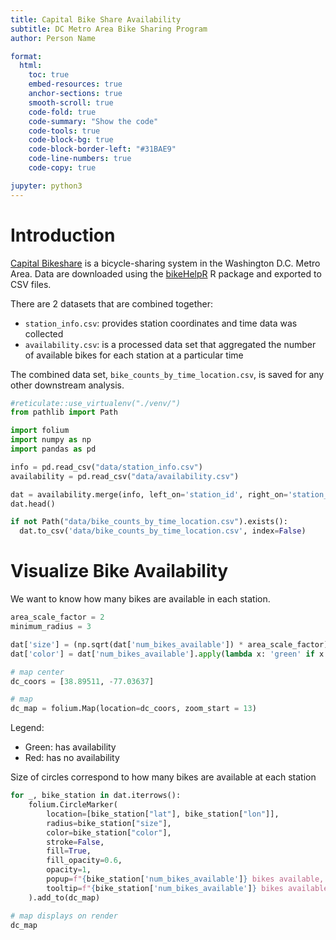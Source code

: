 ```yaml
---
title: Capital Bike Share Availability
subtitle: DC Metro Area Bike Sharing Program
author: Person Name

format:
  html:
    toc: true
    embed-resources: true
    anchor-sections: true
    smooth-scroll: true
    code-fold: true
    code-summary: "Show the code"
    code-tools: true
    code-block-bg: true
    code-block-border-left: "#31BAE9"
    code-line-numbers: true
    code-copy: true

jupyter: python3
---
```


# Introduction

[Capital Bikeshare](https://capitalbikeshare.com/)
is a bicycle-sharing system in the Washington D.C. Metro Area.
Data are downloaded using the
[bikeHelpR](https://github.com/sol-eng/bikeHelpR)
R package and exported to CSV files.

There are 2 datasets that are combined together:

- `station_info.csv`: provides station coordinates and time data was collected
- `availability.csv`: is a processed data set that aggregated the number of
                      available bikes for each station at a particular time

The combined data set, `bike_counts_by_time_location.csv`,
is saved for any other downstream analysis.

```python
#reticulate::use_virtualenv("./venv/")
from pathlib import Path

import folium
import numpy as np
import pandas as pd

info = pd.read_csv("data/station_info.csv")
availability = pd.read_csv("data/availability.csv")

dat = availability.merge(info, left_on='station_id', right_on='station_id')
dat.head()

if not Path("data/bike_counts_by_time_location.csv").exists():
  dat.to_csv('data/bike_counts_by_time_location.csv', index=False)
```

# Visualize Bike Availability

We want to know how many bikes are available in each station.

```python
area_scale_factor = 2
minimum_radius = 3

dat['size'] = (np.sqrt(dat['num_bikes_available']) * area_scale_factor) + minimum_radius
dat['color'] = dat['num_bikes_available'].apply(lambda x: 'green' if x > 0 else 'red')
```

```python
# map center
dc_coors = [38.89511, -77.03637]

# map
dc_map = folium.Map(location=dc_coors, zoom_start = 13)
```

Legend:

- Green: has availability
- Red: has no availability

Size of circles correspond to how many bikes are available at each station

```python
for _, bike_station in dat.iterrows():
    folium.CircleMarker(
        location=[bike_station["lat"], bike_station["lon"]],
        radius=bike_station["size"],
        color=bike_station["color"],
        stroke=False,
        fill=True,
        fill_opacity=0.6,
        opacity=1,
        popup=f"{bike_station['num_bikes_available']} bikes available, radius: {bike_station['size']}",
        tooltip=f"{bike_station['num_bikes_available']} bikes available",
    ).add_to(dc_map)

# map displays on render
dc_map
```
